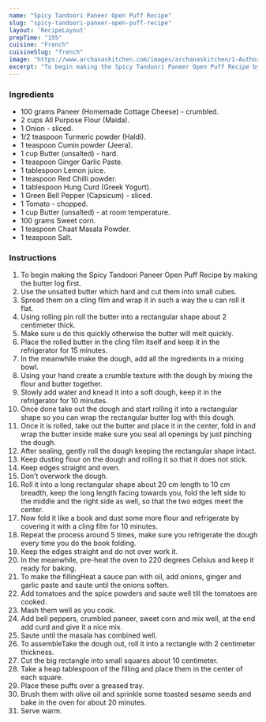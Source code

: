 ---
name: "Spicy Tandoori Paneer Open Puff Recipe"
slug: "spicy-tandoori-paneer-open-puff-recipe"
layout: 'RecipeLayout'
prepTime: "155"
cuisine: "French"
cuisineSlug: "french"
image: "https://www.archanaskitchen.com/images/archanaskitchen/1-Author/sibyl_sunitha/Spicy_Tandoori_Paneer_Open_Puff_Recipe_.jpg"
excerpt: "To begin making the Spicy Tandoori Paneer Open Puff Recipe by making the butter log first"
---

### Ingredients

- 100 grams Paneer (Homemade Cottage Cheese) - crumbled.
- 2 cups All Purpose Flour (Maida).
- 1 Onion - sliced.
- 1/2 teaspoon Turmeric powder (Haldi).
- 1 teaspoon Cumin powder (Jeera).
- 1 cup Butter (unsalted) - hard.
- 1 teaspoon Ginger Garlic Paste.
- 1 tablespoon Lemon juice.
- 1 teaspoon Red Chilli powder.
- 1 tablespoon Hung Curd (Greek Yogurt).
- 1 Green Bell Pepper (Capsicum) - sliced.
- 1 Tomato - chopped.
- 1 cup Butter (unsalted) - at room temperature.
- 100 grams Sweet corn.
- 1 teaspoon Chaat Masala Powder.
- 1 teaspoon Salt.

### Instructions

1. To begin making the Spicy Tandoori Paneer Open Puff Recipe by making the butter log first.
1. Use the unsalted butter which hard and cut them into small cubes.
1. Spread them on a cling film and wrap it in such a way the u can roll it flat.
1. Using rolling pin roll the butter into a rectangular shape about 2 centimeter thick.
1. Make sure u do this quickly otherwise the butter will melt quickly.
1. Place the rolled butter in the cling film itself and keep it in the refrigerator for 15 minutes.
1. In the meanwhile make the dough, add all the ingredients in a mixing bowl.
1. Using your hand create a crumble texture with the dough by mixing the flour and butter together.
1. Slowly add water and knead it into a soft dough, keep it in the refrigerator for 10 minutes.
1. Once done take out the dough and start rolling it into a rectangular shape so you can wrap the rectangular butter log with this dough.
1. Once it is rolled, take out the butter and place it in the center, fold in and wrap the butter inside make sure you seal all openings by just pinching the dough.
1. After sealing, gently roll the dough keeping the rectangular shape intact.
1. Keep dusting flour on the dough and rolling it so that it does not stick.
1. Keep edges straight and even.
1. Don’t overwork the dough.
1. Roll it into a long rectangular shape about 20 cm length  to 10 cm  breadth, keep the long length facing towards you, fold the left side to the middle and the right side as well, so that the two edges meet the center.
1. Now fold it like a book and dust some more flour and refrigerate by covering it with a cling film for 10 minutes.
1. Repeat the process around 5 times, make sure you refrigerate the dough every time you do the book folding.
1. Keep the edges straight and do not over work it.
1. In the meanwhile, pre-heat the oven to 220 degrees Celsius and keep it ready for baking.
1. To make the fillingHeat a sauce pan with oil, add onions, ginger and garlic paste and saute until the onions soften.
1. Add tomatoes and the spice powders and saute well till the tomatoes are cooked.
1. Mash them well as you cook.
1. Add bell peppers, crumbled paneer, sweet corn and mix well, at the end add curd and give it a nice mix.
1. Saute until the masala has combined well.
1. To assembleTake the dough out, roll it into a rectangle with 2 centimeter thickness.
1. Cut the big rectangle into small squares about 10 centimeter.
1. Take a heap tablespoon of the filling and place them in the center of each square.
1. Place these puffs over a greased tray.
1. Brush them with olive oil and sprinkle some toasted sesame seeds and bake in the oven for about 20 minutes.
1. Serve warm.
